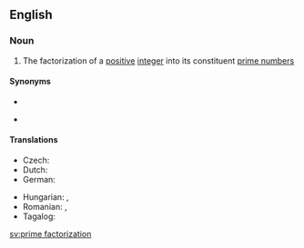 ==English==
{{wikipedia|Integer factorization}}

===Noun===
{{en-noun|head=[[prime]] [[factorization]]}}

# {{label|en|mathematics}} The factorization of a [[positive]] [[integer]] into its constituent [[prime number]]s

====Synonyms====
* {{l|en|integer factorization}}
* {{l|en|prime decomposition}} {{qualifier|rare}}

====Translations====
{{trans-top|factorization of a positive integer}}
* Czech: {{t|cs|prvočíselný rozklad|m}}
* Dutch: {{t|nl|priemfactorisatie}}
* German: {{t+|de|Primfaktorzerlegung|f}}
{{trans-mid}}
* Hungarian: {{t|hu|prímfaktorizáció}}, {{t|hu|prímfelbontás}}
* Romanian: {{t|ro|prim-factorizare|f}}, {{t|ro|factorizare în primi factori|f}}
* Tagalog: {{t|tl|balhong pagbungkag}}
{{trans-bottom}}

[[sv:prime factorization]]
